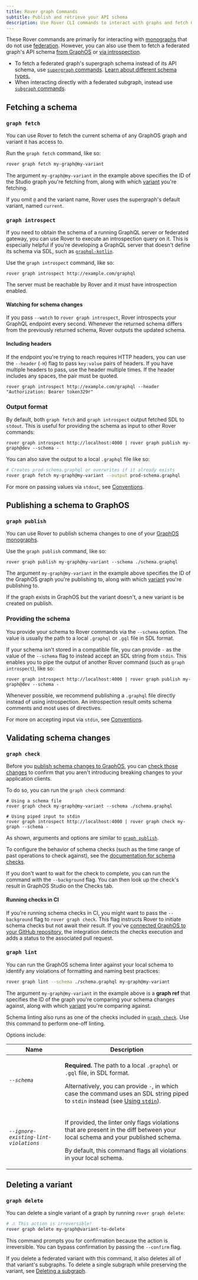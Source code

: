 ```yaml
---
title: Rover graph Commands
subtitle: Publish and retrieve your API schema
description: Use Rover CLI commands to interact with graphs and fetch GraphQL API schemas from GraphOS or via introspection.
---
```



These Rover commands are primarily for interacting with [monographs](/graphos/graphs/overview#monographs) that do not use [federation](/federation/). However, you can also use them to fetch a federated graph's API schema [from GraphOS](#graph-fetch) or [via introspection](#graph-introspect).

<Note>

- To fetch a federated graph's supergraph schema instead of its API schema, use [`supergraph` commands](/rover/commands/supergraphs). [Learn about different schema types.](/federation/federated-types/overview/)
- When interacting directly with a federated subgraph, instead use [`subgraph` commands](/rover/commands/subgraphs).

</Note>

## Fetching a schema

### `graph fetch`

<AuthNotice />

You can use Rover to fetch the current schema of any GraphOS graph and variant it has access to.

Run the `graph fetch` command, like so:

```bash
rover graph fetch my-graph@my-variant
```

The argument `my-graph@my-variant` in the example above specifies the ID of the Studio graph you're fetching from, along with which [variant](/graphos/graphs/#variants) you're fetching.

If you omit `@` and the variant name, Rover uses the supergraph's default variant, named `current`.

### `graph introspect`

If you need to obtain the schema of a running GraphQL server or federated gateway, you can use Rover to execute an introspection query on it. This is especially helpful if you're developing a GraphQL server that doesn't define its schema via SDL, such as [`graphql-kotlin`](https://github.com/ExpediaGroup/graphql-kotlin).

Use the `graph introspect` command, like so:

```shell
rover graph introspect http://example.com/graphql
```

The server must be reachable by Rover and it must have introspection enabled.

#### Watching for schema changes

If you pass `--watch` to `rover graph introspect`, Rover introspects your GraphQL endpoint every second. Whenever the returned schema differs from the previously returned schema, Rover outputs the updated schema.  

#### Including headers

If the endpoint you're trying to reach requires HTTP headers, you can use the `--header` (`-H`) flag to pass `key:value` pairs of headers. If you have multiple headers to pass, use the header multiple times. If the header includes any spaces, the pair must be quoted.

```shell
rover graph introspect http://example.com/graphql --header "Authorization: Bearer token329r"
```

### Output format

By default, both `graph fetch` and `graph introspect` output fetched SDL to `stdout`. This is useful for providing the schema as input to other Rover commands:

```shell
rover graph introspect http://localhost:4000 | rover graph publish my-graph@dev --schema -
```

You can also save the output to a local `.graphql` file like so:

```bash
# Creates prod-schema.graphql or overwrites if it already exists
rover graph fetch my-graph@my-variant --output prod-schema.graphql
```

For more on passing values via `stdout`, see [Conventions](/rover/conventions#using-stdout).

## Publishing a schema to GraphOS

### `graph publish`

<AuthNotice />

You can use Rover to publish schema changes to one of your [GraphOS monographs](/graphos/graphs/#monographs).

Use the `graph publish` command, like so:

```shell
rover graph publish my-graph@my-variant --schema ./schema.graphql
```

The argument `my-graph@my-variant` in the example above specifies the ID of the GraphOS graph you're publishing to, along with which [variant](/graphos/graphs/#variants) you're publishing to.

If the graph exists in GraphOS but the variant doesn't, a new variant is be created on publish.

### Providing the schema

You provide your schema to Rover commands via the `--schema` option. The value is usually the path to a local `.graphql` or `.gql` file in SDL format.

If your schema isn't stored in a compatible file, you can provide `-` as the value of the `--schema` flag to instead accept an SDL string from `stdin`. This enables you to pipe the output of another Rover command (such as `graph introspect`), like so:

```shell
rover graph introspect http://localhost:4000 | rover graph publish my-graph@dev --schema -
```

Whenever possible, we recommend publishing a `.graphql` file directly instead of using introspection. An introspection result omits schema comments and most uses of directives.

For more on accepting input via `stdin`, see [Conventions](/rover/conventions#using-stdin).

## Validating schema changes

### `graph check`

<AuthNotice />

Before you [publish schema changes to GraphOS](#publishing-a-schema-to-graphos), you can [check those changes](/graphos/delivery/schema-checks/) to confirm that you aren't introducing breaking changes to your application clients.

To do so, you can run the `graph check` command:

```shell
# Using a schema file
rover graph check my-graph@my-variant --schema ./schema.graphql

# Using piped input to stdin
rover graph introspect http://localhost:4000 | rover graph check my-graph --schema -
```

As shown, arguments and options are similar to [`graph publish`](#graph-publish).

To configure the behavior of schema checks (such as the time range of past operations to check against), see the [documentation for schema checks](/graphos/delivery/check-configurations/#using-apollo-studio-recommended).

If you don't want to wait for the check to complete, you can run the command with the `--background` flag. You can then look up the check's result in GraphOS Studio on the Checks tab.

#### Running checks in CI

If you're running schema checks in CI, you might want to pass the `--background` flag to `rover graph check`. This flag instructs Rover to initiate schema checks but not await their result. If you've [connected GraphOS to your GitHub repository](/graphos/delivery/github-integration/), the integration detects the checks execution and adds a status to the associated pull request.

### `graph lint`

<AuthNotice />

You can run the GraphOS schema linter against your local schema to identify any violations of formatting and naming best practices:

```bash title="Example command"
rover graph lint --schema ./schema.graphql my-graph@my-variant
```

The argument `my-graph@my-variant` in the example above is a **graph ref** that specifies the ID of the graph you're comparing your schema changes against, along with which [variant](/graphos/graphs/#variants) you're comparing against.

Schema linting also runs as one of the checks included in [`graph check`](#graph-check). Use this command to perform one-off linting.

Options include:

<table class="field-table">
<thead>
<tr>
<th>Name</th>
<th>Description</th>
</tr>
</thead>
<tbody>
<tr class="required">
<td>

###### `--schema`

</td>
<td>

**Required.** The path to a local `.graphql` or `.gql` file, in SDL format.

Alternatively, you can provide `-`, in which case the command uses an SDL string piped to `stdin` instead (see [Using `stdin`](/rover/conventions#using-stdin)).

</td>
</tr>

<tr>
<td>

###### `--ignore-existing-lint-violations`

</td>

<td>

If provided, the linter only flags violations that are present in the diff between your local schema and your published schema.

By default, this command flags all violations in your local schema.

</td>
</tr>

</tbody>
</table>

## Deleting a variant

### `graph delete`

<AuthNotice />

You can delete a single variant of a graph by running `rover graph delete`:

```bash
# ⚠️ This action is irreversible!
rover graph delete my-graph@variant-to-delete
```

This command prompts you for confirmation because the action is irreversible. You can bypass confirmation by passing the `--confirm` flag.

If you delete a federated variant with this command, it also deletes all of that variant's subgraphs. To delete a single subgraph while preserving the variant, see [Deleting a subgraph](/rover/commands/subgraphs#deleting-a-subgraph).
